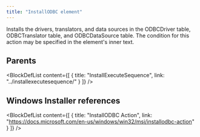 ```yaml
---
title: "InstallODBC element"
---
```



Installs the drivers, translators, and data sources in the ODBCDriver table, ODBCTranslator table, and ODBCDataSource table. The condition for this action may be specified in the element's inner text.


## Parents

<BlockDefList content={[
    {
      title: "InstallExecuteSequence",
      link: "../installexecutesequence/"
    }
  ]}
/>

## Windows Installer references

<BlockDefList content={[
    {
      title: "InstallODBC Action",
      link: "https://docs.microsoft.com/en-us/windows/win32/msi/installodbc-action"
    }
  ]}
/>
